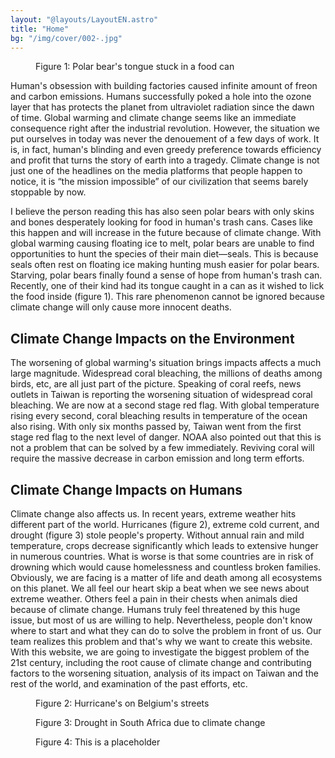 ```yaml
---
layout: "@layouts/LayoutEN.astro"
title: "Home"
bg: "/img/cover/002-.jpg"
---
```



<Figure mode="float-right" classList="!mt-0" img={import("../assets/img/index/C46E74EC-0659-4213-A7C6-A7CBADC739EC.jpeg")}>Figure 1: Polar bear's tongue stuck in a food can</Figure>

Human's obsession with building factories caused infinite amount of freon and carbon emissions. Humans successfully poked a hole into the ozone layer that has protects the planet from ultraviolet radiation since the dawn of time. Global warming and climate change seems like an immediate consequence right after the industrial revolution. However, the situation we put ourselves in today was never the denouement of a few days of work. It is, in fact, human's blinding and even greedy preference towards efficiency and profit that turns the story of earth into a tragedy. Climate change is not just one of the headlines on the media platforms that people  happen to notice, it is “the mission impossible” of our civilization that seems barely stoppable by now.

I believe the person reading this has also seen polar bears with only skins and bones desperately looking for food in human's trash cans. Cases like this happen and will increase in the future because of climate change. With global warming causing floating ice to melt, polar bears are unable to find opportunities to hunt the species of their main diet—seals. This is because seals often rest on floating ice making hunting mush easier for polar bears. Starving, polar bears finally found a sense of hope from human's trash can. Recently, one of their kind had its tongue caught in a can as it wished to lick the food inside (figure 1). This rare phenomenon cannot be ignored because climate change will only cause more innocent deaths.

## Climate Change Impacts on the Environment

The worsening of global warming's situation brings impacts affects a much large magnitude. Widespread coral bleaching, the millions of deaths among birds, etc, are all just part of the picture. Speaking of coral reefs, news outlets in Taiwan is reporting the worsening situation of widespread coral bleaching. We are now at a second stage red flag. With global temperature rising every second, coral bleaching results in temperature of the ocean also rising. With only six months passed by, Taiwan went from the first stage red flag to the next level of danger. NOAA also pointed out that this is not a problem that can be solved by a few immediately. Reviving coral will require the massive decrease in carbon emission and long term efforts.

## Climate Change Impacts on Humans

Climate change also affects us. In recent years, extreme weather hits different part of the world. Hurricanes (figure 2), extreme cold current, and drought (figure 3) stole people's property. Without annual rain and mild temperature, crops decrease significantly which leads to extensive hunger in numerous countries. What is worse is that some countries are in risk of drowning which would cause homelessness and countless broken families. Obviously, we are facing is a matter of life and death among all ecosystems on this planet. We all feel our heart skip a beat when we see news about extreme weather. Others feel a pain in their chests when animals died because of climate change. Humans truly feel threatened by this huge issue, but most of us are willing to help. Nevertheless, people don't know where to start and what they can do to solve the problem in front of us. Our team realizes this problem and that's why we want to create this website. With this website, we are going to investigate the biggest problem of the 21st century, including the root cause of climate change and contributing factors to the worsening situation, analysis of its impact on Taiwan and the rest of the world, and examination of the past efforts, etc.

<Row>
    <Figure mode="in:row" img={import("../assets/img/index/Untitled.png")}>Figure 2: Hurricane's on Belgium's streets</Figure>
    <Figure mode="in:row" img={import("../assets/img/index/Untitled 1.png")}>Figure 3: Drought in South Africa due to climate change</Figure>
    <Figure mode="in:row" img="https://via.placeholder.com/600x420">Figure 4: This is a placeholder</Figure>
</Row>